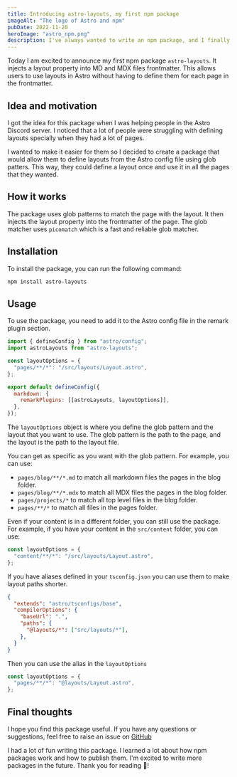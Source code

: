 ```yaml
---
title: Introducing astro-layouts, my first npm package
imageAlt: "The logo of Astro and npm"
pubDate: 2022-11-20
heroImage: "astro_npm.png"
description: I've always wanted to write an npm package, and I finally did it. I'm excited to share it with you.
---
```


Today I am excited to announce my first npm package `astro-layouts`. It injects a layout property into MD and MDX files frontmatter. This allows users to use layouts in Astro without having to define them for each page in the frontmatter.

## Idea and motivation

I got the idea for this package when I was helping people in the Astro Discord server. I noticed that a lot of people were struggling with defining layouts specially when they had a lot of pages. 

I wanted to make it easier for them so I decided to create a package that would allow them to define layouts from the Astro config file using glob patters. This way, they could define a layout once and use it in all the pages that they wanted.

## How it works

The package uses glob patterns to match the page with the layout. It then injects the layout property into the frontmatter of the page. The glob matcher uses  `picomatch` which is a fast and reliable glob matcher.

## Installation

To install the package, you can run the following command:

```bash
npm install astro-layouts
```

## Usage

To use the package, you need to add it to the Astro config file in the remark plugin section. 

```js title="astro.config.mjs"
import { defineConfig } from "astro/config";
import astroLayouts from "astro-layouts";

const layoutOptions = {
  "pages/**/*": "/src/layouts/Layout.astro",
};

export default defineConfig({
  markdown: {
    remarkPlugins: [[astroLayouts, layoutOptions]],
  },
});
```

The `layoutOptions` object is where you define the glob pattern and the layout that you want to use. The glob pattern is the path to the page, and the layout is the path to the layout file.

You can get as specific as you want with the glob pattern. For example, you can use:

- `pages/blog/**/*.md` to match all markdown files the pages in the blog folder.
- `pages/blog/**/*.mdx` to match all MDX files the pages in the blog folder.
- `pages/projects/*` to match all top level files in the blog folder.
- `pages/**/*` to match all files in the pages folder.

Even if your content is in a different folder, you can still use the package. For example, if you have your content in the `src/content` folder, you can use:

```js
const layoutOptions = {
  "content/**/*": "/src/layouts/Layout.astro",
};
```

If you have aliases defined in your `tsconfig.json` you can use them to make layout paths shorter.

```json title="tsconfig.json"
{
  "extends": "astro/tsconfigs/base",
  "compilerOptions": {
    "baseUrl": ".",
    "paths": {
      "@layouts/*": ["src/layouts/*"],
    },
  }
}

```

Then you can use the alias in the `layoutOptions`

```js
const layoutOptions = {
  "pages/**/*": "@layouts/Layout.astro",
};
```

## Final thoughts

I hope you find this package useful. If you have any questions or suggestions, feel free to raise an issue on [GitHub](https://github.com/kevinzunigacuellar/astro-layouts)

I had a lot of fun writing this package. I learned a lot about how npm packages work and how to publish them. I'm excited to write more packages in the future. Thank you for reading 🥰!